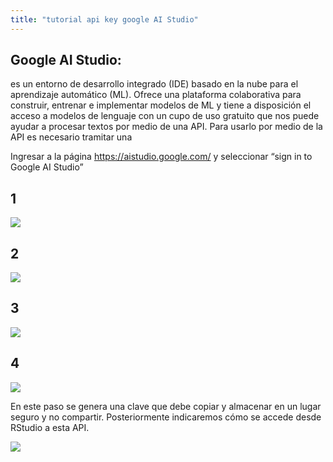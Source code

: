 ```yaml
---
title: "tutorial api key google AI Studio"
---
```


## Google AI Studio:

es un entorno de desarrollo integrado (IDE) basado en la nube para el aprendizaje automático (ML). Ofrece una plataforma colaborativa para construir, entrenar e implementar modelos de ML y tiene a disposición el acceso a modelos de lenguaje con un cupo de uso gratuito que nos puede ayudar a procesar textos por medio de una API. Para usarlo por medio de la API es necesario tramitar una

Ingresar a la página <https://aistudio.google.com/> y seleccionar "sign in to Google AI Studio"

## 1

![](images/gai/00.png)

## 2

![](images/gai/01.png)

## 3

![](images/gai/02.png)

## 4

![](images/gai/03.png)

En este paso se genera una clave que debe copiar y almacenar en un lugar seguro y no compartir. Posteriormente indicaremos cómo se accede desde RStudio a esta API.

![](images/gai/04.png)
